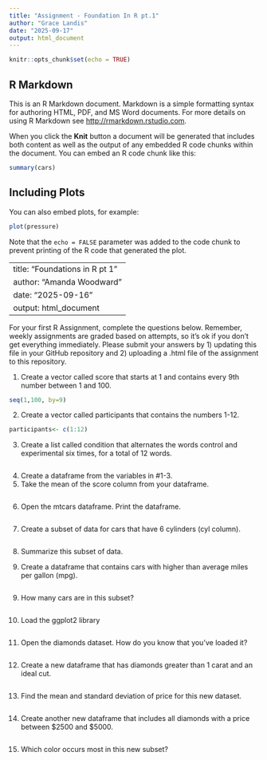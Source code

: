 ```yaml
---
title: "Assignment - Foundation In R pt.1"
author: "Grace Landis"
date: "2025-09-17"
output: html_document
---
```


```r
knitr::opts_chunk$set(echo = TRUE)
```

## R Markdown

This is an R Markdown document. Markdown is a simple formatting syntax for authoring HTML, PDF, and MS Word documents. For more details on using R Markdown see <http://rmarkdown.rstudio.com>.

When you click the **Knit** button a document will be generated that includes both content as well as the output of any embedded R code chunks within the document. You can embed an R code chunk like this:

```r
summary(cars)
```

## Including Plots

You can also embed plots, for example:

```r
plot(pressure)
```

Note that the `echo = FALSE` parameter was added to the code chunk to prevent printing of the R code that generated the plot.

---
title: "Foundations in R pt 1"
author: "Amanda Woodward"
date: "2025-09-16"
output: html_document
---
For your first R Assignment, complete the questions below. Remember, weekly assignments are graded based on attempts, so it's ok if you don't get everything immediately. Please submit your answers by 1) updating this file in your GitHub repository and 2) uploading a .html file of the assignment to this repository. 

1. Create a vector called score that starts at 1 and contains every 9th number between 1 and 100. 
```r
seq(1,100, by=9)
```


2. Create a vector called participants that contains the numbers 1-12.
```r
participants<- c(1:12)
```


3. Create a list called condition that alternates the words control and experimental six times, for a total of 12 words.
```r

```


4. Create a dataframe from the variables in #1-3. 
5. Take the mean of the score column from your dataframe.
```r

```


6. Open the mtcars dataframe. Print the dataframe.  
```r

```

7. Create a subset of data for cars that have 6 cylinders (cyl column).
```r

```


8. Summarize this subset of data. 


8. Create a dataframe that contains cars with higher than average miles per gallon (mpg).
```r

```


9. How many cars are in this subset?
```r

```


10. Load the ggplot2 library
```r

```


11. Open the diamonds dataset. How do you know that you've loaded it?
```r

```


12. Create a new dataframe that has diamonds greater than 1 carat and an ideal cut. 
```r

```


13. Find the mean and standard deviation of price for this new dataset. 
```r

```


14. Create another new dataframe that includes all diamonds with a price between $2500 and $5000. 
```r

```


15. Which color occurs most in this new subset? 
```r

```


